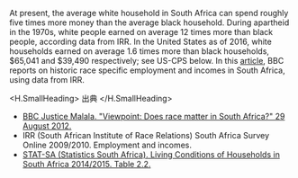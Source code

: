 
At present, the average white household in South Africa can spend roughly five times more money than the average black household. During apartheid in the 1970s, white people earned on average 12 times more than black people, according data from IRR. In the United States as of 2016, white households earned on average 1.6 times more than black households, $65,041 and $39,490 respectively; see US-CPS below. In this [article](http://www.gapm.io/xsa), BBC reports on historic race specific employment and incomes in South Africa, using data from IRR.

<H.SmallHeading>
  出典
</H.SmallHeading>

- [BBC Justice Malala. "Viewpoint: Does race matter in South Africa?" 29 August 2012.](http://www.gapm.io/xsa)
- IRR (South African Institute of Race Relations) South Africa Survey Online 2009/2010. Employment and incomes.
- [STAT-SA (Statistics South Africa). Living Conditions of Households in South Africa 2014/2015. Table 2.2.](http://www.statssa.gov.za/publications/P0310/P03102014.pdf)